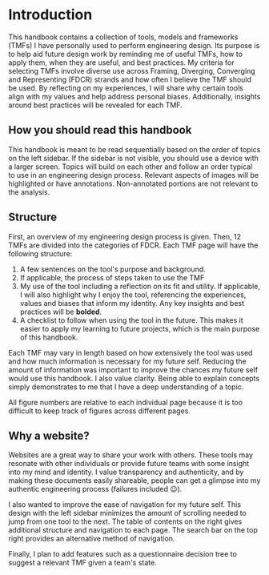 # Introduction
 
This handbook contains a collection of tools, models and frameworks (TMFs) I have personally used to perform engineering design.
Its purpose is to help aid future design work by reminding me of useful TMFs, how to apply them, when they are useful, and best practices.
My criteria for selecting TMFs involve diverse use across Framing, Diverging, Converging and Representing (FDCR) strands and how often I believe the TMF should be used.
By reflecting on my experiences, I will share why certain tools align with my values and help address personal biases. 
Additionally, insights around best practices will be revealed for each TMF. 

## How you should read this handbook
This handbook is meant to be read sequentially based on the order of topics on the left sidebar. 
If the sidebar is not visible, you should use a device with a larger screen. 
Topics will build on each other and follow an order typical to use in an engineering design process.
Relevant aspects of images will be highlighted or have annotations. Non-annotated portions are not relevant to the analysis.

## Structure
First, an overview of my engineering design process is given. 
Then, 12 TMFs are divided into the categories of FDCR. 
Each TMF page will have the following structure:
1. A few sentences on the tool's purpose and background.
2. If applicable, the process of steps taken to use the TMF
3. My use of the tool including a reflection on its fit and utility. If applicable, I will also highlight why I enjoy the tool, referencing the experiences, values and biases that inform my identity. Any key insights and best practices will be **bolded**.
4. A checklist to follow when using the tool in the future. This makes it easier to apply my learning to future projects, which is the main purpose of this handbook.

Each TMF may vary in length based on how extensively the tool was used and how much information is necessary for my future self. Reducing the amount of information was important to improve the chances my future self would use this handbook.
I also value clarity. Being able to explain concepts simply demonstrates to me that I have a deep understanding of a topic.

All figure numbers are relative to each individual page because it is too difficult to keep track of figures across different pages.

## Why a website?
Websites are a great way to share your work with others. These tools may resonate with other individuals or provide future teams with some insight into my mind and identity.
I value transparency and authenticity, and by making these documents easily shareable, people can get a glimpse into my authentic engineering process (failures included 😉).

I also wanted to improve the ease of navigation for my future self. This design with the left sidebar minimizes the amount of scrolling needed to jump from one tool to the next. 
The table of contents on the right gives additional structure and navigation to each page. The search bar on the top right provides an alternative method of navigation. 

Finally, I plan to add features such as a questionnaire decision tree to suggest a relevant TMF given a team's state.